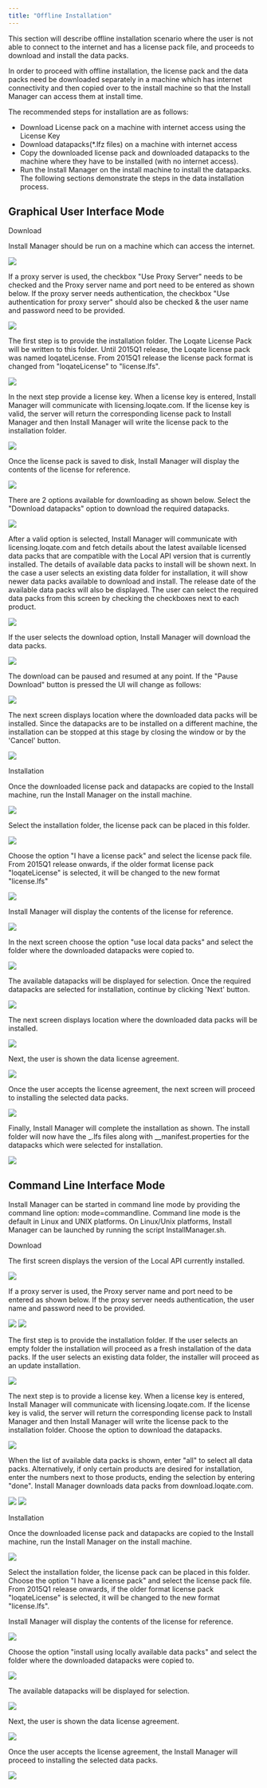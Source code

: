 ```yaml
---
title: "Offline Installation"
---
```


This section will describe offline installation scenario where the user is not able to connect to the internet and has a license pack file, and proceeds to download and install the data packs.

In order to proceed with offline installation, the license pack and the data packs need be downloaded separately in a machine which has internet connectivity and then copied over to the install machine so that the Install Manager can access them at install time.

The recommended steps for installation are as follows:

- Download License pack on a machine with internet access using the License Key
- Download datapacks(\*.lfz files) on a machine with internet access
- Copy the downloaded license pack and downloaded datapacks to the machine where they have to be installed (with no internet access).
- Run the Install Manager on the install machine to install the datapacks.
  The following sections demonstrate the steps in the data installation process.

## Graphical User Interface Mode

Download

Install Manager should be run on a machine which can access the internet.

<Frame caption="">
  <img src="/images/IM_Online_image1-e1420596320437.png" />
</Frame>

If a proxy server is used, the checkbox "Use Proxy Server" needs to be checked and the Proxy server name and port need to be entered as shown below. If the proxy server needs authentication, the checkbox "Use authentication for proxy server" should also be checked & the user name and password need to be provided.

<Frame caption="">
  <img src="/images/IM_Online_image2 (1).png" />
</Frame>

The first step is to provide the installation folder. The Loqate License Pack will be written to this folder. Until 2015Q1 release, the Loqate license pack was named loqateLicense. From 2015Q1 release the license pack format is changed from "loqateLicense" to "license.lfs".

<Frame caption="">
  <img src="/images/IM_Online_image2 (1).png" />
</Frame>

In the next step provide a license key. When a license key is entered, Install Manager will communicate with licensing.loqate.com. If the license key is valid, the server will return the corresponding license pack to Install Manager and then Install Manager will write the license pack to the installation folder.

<Frame caption="">
  <img src="/images/IM_Online_image4 (1).png" />
</Frame>

Once the license pack is saved to disk, Install Manager will display the contents of the license for reference.

<Frame caption="">
  <img src="/images/IM_Online_image5 (1).png" />
</Frame>

There are 2 options available for downloading as shown below. Select the "Download datapacks" option to download the required datapacks.

<Frame caption="">
  <img src="/images/IM_Online_image6 (1).png" />
</Frame>

After a valid option is selected, Install Manager will communicate with licensing.loqate.com and fetch details about the latest available licensed data packs that are compatible with the Local API version that is currently installed. The details of available data packs to install will be shown next. In the case a user selects an existing data folder for installation, it will show newer data packs available to download and install. The release date of the available data packs will also be displayed. The user can select the required data packs from this screen by checking the checkboxes next to each product.

<Frame caption="">
  <img src="/images/IM_Online_image7 (1).png" />
</Frame>

If the user selects the download option, Install Manager will download the data packs.

<Frame caption="">
  <img src="/images/IM_Online_image8 (1).png" />
</Frame>

The download can be paused and resumed at any point. If the "Pause Download" button is pressed the UI will change as follows:

<Frame caption="">
  <img src="/images/IM_Online_image9 (1).png" />
</Frame>

The next screen displays location where the downloaded data packs will be installed. Since the datapacks are to be installed on a different machine, the installation can be stopped at this stage by closing the window or by the 'Cancel' button.

<Frame caption="">
  <img src="/images/IM_Online_image10 (1).png" />
</Frame>

Installation

Once the downloaded license pack and datapacks are copied to the Install machine, run the Install Manager on the install machine.

<Frame caption="">
  <img src="/images/IM_Online_image1-e1420596320437 (1).png" />
</Frame>

Select the installation folder, the license pack can be placed in this folder.

<Frame caption="">
  <img src="/images/IM_Online_image3 (2).png" />
</Frame>

Choose the option "I have a license pack" and select the license pack file. From 2015Q1 release onwards, if the older format license pack "loqateLicense" is selected, it will be changed to the new format "license.lfs"

<Frame caption="">
  <img src="/images/IM_Offline_image24.png" />
</Frame>

Install Manager will display the contents of the license for reference.

<Frame caption="">
  <img src="/images/IM_Online_image5 (1).png" />
</Frame>

In the next screen choose the option "use local data packs" and select the folder where the downloaded datapacks were copied to.

<Frame caption="">
  <img src="/images/IM_Offline_image25.png" />
</Frame>

The available datapacks will be displayed for selection. Once the required datapacks are selected for installation, continue by clicking 'Next' button.

<Frame caption="">
  <img src="/images/IM_Offline_image26.png" />
</Frame>

The next screen displays location where the downloaded data packs will be installed.

<Frame caption="">
  <img src="/images/IM_Offline_image27.png" />
</Frame>

Next, the user is shown the data license agreement.

<Frame caption="">
  <img src="/images/IM_Offline_image28.png" />
</Frame>

Once the user accepts the license agreement, the next screen will proceed to installing the selected data packs.

<Frame caption="">
  <img src="/images/IM_Offline_image29.png" />
</Frame>

Finally, Install Manager will complete the installation as shown. The install folder will now have the _.lfs files along with _\_manifest.properties for the datapacks which were selected for installation.

<Frame caption="">
  <img src="/images/IM_Online_image13 (1).png" />
</Frame>

## Command Line Interface Mode

Install Manager can be started in command line mode by providing the command line option: mode=commandline. Command line mode is the default in Linux and UNIX platforms. On Linux/Unix platforms, Install Manager can be launched by running the script InstallManager.sh.

Download

The first screen displays the version of the Local API currently installed.

<Frame caption="">
  <img src="/images/IM_Online_image14 (1).png" />
</Frame>

If a proxy server is used, the Proxy server name and port need to be entered as shown below. If the proxy server needs authentication, the user name and password need to be provided.

<Frame caption="">
  <img src="/images/IM_Online_image15 (1).png" />
</Frame>

<Frame caption="">
  <img src="/images/IM_Online_image16 (1).png" />
</Frame>

The first step is to provide the installation folder. If the user selects an empty folder the installation will proceed as a fresh installation of the data packs. If the user selects an existing data folder, the installer will proceed as an update installation.

<Frame caption="">
  <img src="/images/IM_Online_image17 (1).png" />
</Frame>

The next step is to provide a license key. When a license key is entered, Install Manager will communicate with licensing.loqate.com. If the license key is valid, the server will return the corresponding license pack to Install Manager and then Install Manager will write the license pack to the installation folder. Choose the option to download the datapacks.

<Frame caption="">
  <img src="/images/IM_Offline_image30 (1).png" />
</Frame>

When the list of available data packs is shown, enter "all" to select all data packs. Alternatively, if only certain products are desired for installation, enter the numbers next to those products, ending the selection by entering "done". Install Manager downloads data packs from download.loqate.com.

<Frame caption="">
  <img src="/images/IM_Offline_image31.png" />
</Frame>

<Frame caption="">
  <img src="/images/IM_Offline_image32.png" />
</Frame>

Installation

Once the downloaded license pack and datapacks are copied to the Install machine, run the Install Manager on the install machine.

<Frame caption="">
  <img src="/images/IM_Online_image14 (2).png" />
</Frame>

Select the installation folder, the license pack can be placed in this folder. Choose the option "I have a license pack" and select the license pack file. From 2015Q1 release onwards, if the older format license pack "loqateLicense" is selected, it will be changed to the new format "license.lfs".

Install Manager will display the contents of the license for reference.

<Frame caption="">
  <img src="/images/IM_Offline_image33.png" />
</Frame>

Choose the option "install using locally available data packs" and select the folder where the downloaded datapacks were copied to.

<Frame caption="">
  <img src="/images/IM_Offline_image34.png" />
</Frame>

The available datapacks will be displayed for selection.

<Frame caption="">
  <img src="/images/IM_Offline_image35.png" />
</Frame>

Next, the user is shown the data license agreement.

<Frame caption="">
  <img src="/images/IM_Offline_image36.png" />
</Frame>

Once the user accepts the license agreement, the Install Manager will proceed to installing the selected data packs.

<Frame caption="">
  <img src="/images/IM_Offline_image37.png" />
</Frame>
